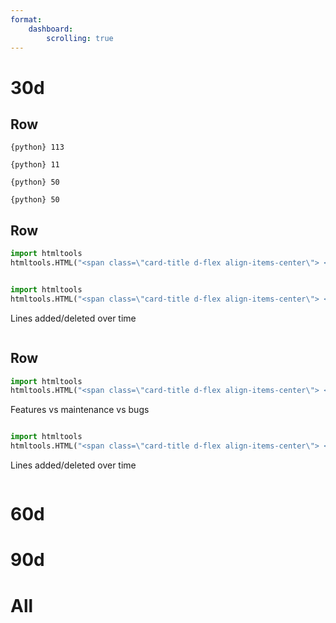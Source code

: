 ```yaml
---
format: 
    dashboard:
        scrolling: true
---
```


# 30d

## Row 

::: {.valuebox icon="arrow-down-up" color="vb-primary" title="Total Pull Requests"}

`{python} 113`
:::

::: {.valuebox icon="person-check-fill" color="vb-primary" title="Average Review/PRs"}

`{python} 11`
:::

::: {.valuebox icon="clock-fill" color="vb-primary" title="Time to First Review"}

`{python} 50`
:::

::: {.valuebox icon="file-diff" color="vb-primary" title="Avg. Lines Changed"}

`{python} 50`
:::

## Row

::: {.card}
```python
import htmltools
htmltools.HTML("<span class=\"card-title d-flex align-items-center\"> <i class=\"bi bi-pie-chart\"> </i> <span class=\"ms-2\">Merge Time Distribution</span> </span>")
```
```python

```

:::

::: {.card}
```python
import htmltools
htmltools.HTML("<span class=\"card-title d-flex align-items-center\"> <i class=\"bi bi-code-slash\"> </i> <span class=\"ms-2\"> PR Size Distribution</span> </span>")
```

Lines added/deleted over time

```python

```

:::

## Row

::: {.card}
```python
import htmltools
htmltools.HTML("<span class=\"card-title d-flex align-items-center\"> <i class=\"bi bi-pie-chart\"> </i> <span class=\"ms-2\">PR Volume Trend</span> </span>")
```

Features vs maintenance vs bugs

```python

```

:::

::: {.card}
```python
import htmltools
htmltools.HTML("<span class=\"card-title d-flex align-items-center\"> <i class=\"bi bi-code-slash\"> </i> <span class=\"ms-2\">PR Lifecycle Funnel</span> </span>")
```

Lines added/deleted over time

```python

```

:::

# 60d

# 90d

# All